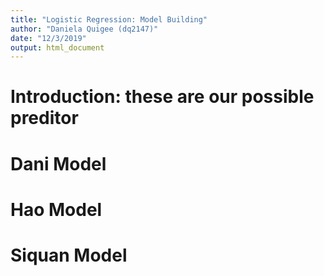 ```yaml
---
title: "Logistic Regression: Model Building"
author: "Daniela Quigee (dq2147)"
date: "12/3/2019"
output: html_document
---
```



# Introduction: these are our possible preditor


# Dani Model


# Hao Model


# Siquan Model